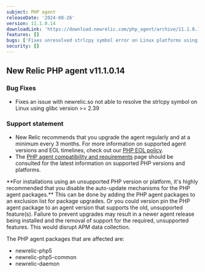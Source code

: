 ```yaml
---
subject: PHP agent
releaseDate: '2024-08-26'
version: 11.1.0.14
downloadLink: 'https://download.newrelic.com/php_agent/archive/11.1.0.14'
features: []
bugs: ['Fixes unresolved strlcpy symbol error on Linux platforms using glibc >= 2.39']
security: []
---
```


## New Relic PHP agent v11.1.0.14

### Bug Fixes

* Fixes an issue with newrelic.so not able to resolve the strlcpy symbol on Linux using glibc version >= 2.39

### Support statement

* New Relic recommends that you upgrade the agent regularly and at a minimum every 3 months. For more information on supported agent versions and EOL timelines, check out our [PHP EOL policy](https://docs.newrelic.com/docs/apm/agents/php-agent/getting-started/php-agent-eol-policy/).
* The [PHP agent compatibility and requirements](https://docs.newrelic.com/docs/apm/agents/php-agent/getting-started/php-agent-compatibility-requirements/) page should be consulted for the latest information on supported PHP versions and platforms.

<Callout variant="important">
  **For installations using an unsupported PHP version or platform, it's highly recommended that you disable the auto-update mechanisms for the PHP agent packages.** This can be done by adding the PHP agent packages to an exclusion list for package upgrades. Or you could version pin the PHP agent package to an agent version that supports the old, unsupported feature(s). Failure to prevent upgrades may result in a newer agent release being installed and the removal of support for the required, unsupported features. This would disrupt APM data collection.

  The PHP agent packages that are affected are:

  * newrelic-php5
  * newrelic-php5-common
  * newrelic-daemon
</Callout>
